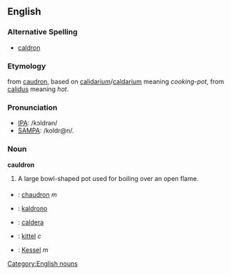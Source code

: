 ==English==

===Alternative Spelling===
* [[caldron]]

===Etymology===
{{ME.}} from {{OF.}} [[caudron]], based on {{L.}} [[calidarium]]/[[caldarium]] meaning ''cooking-pot'', from [[calidus]] meaning ''hot''.

===Pronunciation===
* [[w:IPA_chart_for_English|IPA]]: /kɔldrən/
* [[w:SAMPA/English|SAMPA]]: /koldr@n/.

===Noun===
[[Category:English nouns]]
'''cauldron'''

# A large bowl-shaped pot used for boiling over an open flame.
{{seeCites}}

===={{trans}}====
* {{fr}} : [[chaudron]] ''m''
* {{io}} : [[kaldrono]]
* {{es}} : [[caldera#Spanish|caldera]]
* {{sv}} : [[kittel]] ''c''
* {{de}} : [[Kessel]] ''m''